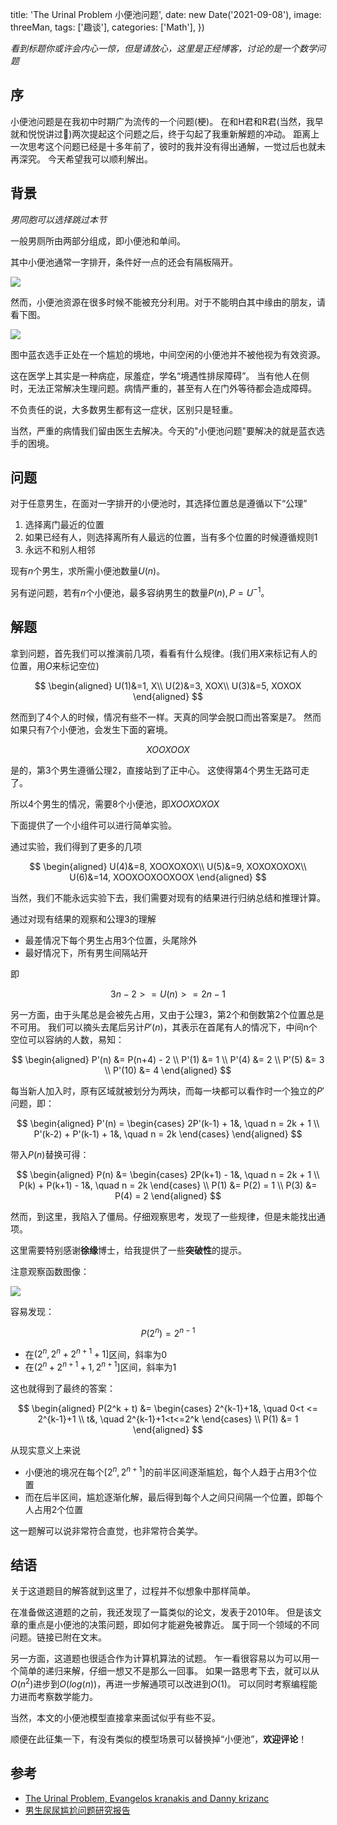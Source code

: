 
  title: 'The Urinal Problem 小便池问题',
  date: new Date('2021-09-08'),
  image: threeMan,
  tags: ['趣谈'],
  categories: ['Math'],
})

_看到标题你或许会内心一惊，但是请放心，这里是正经博客，讨论的是一个数学问题_

## 序

小便池问题是在我初中时期广为流传的一个问题(梗)。
在和H君和R君(当然，我早就和悦悦讲过🙂)两次提起这个问题之后，终于勾起了我重新解题的冲动。
距离上一次思考这个问题已经是十多年前了，彼时的我并没有得出通解，一觉过后也就未再深究。
今天希望我可以顺利解出。

## 背景

_男同胞可以选择跳过本节_

一般男厕所由两部分组成，即小便池和单间。

其中小便池通常一字排开，条件好一点的还会有隔板隔开。

<Image src={urinal}/>

然而，小便池资源在很多时候不能被充分利用。对于不能明白其中缘由的朋友，请看下图。

<Image src={threeMan}/>

图中蓝衣选手正处在一个尴尬的境地，中间空闲的小便池并不被他视为有效资源。

这在医学上其实是一种病症，尿羞症，学名“境遇性排尿障碍”。
当有他人在侧时，无法正常解决生理问题。病情严重的，甚至有人在门外等待都会造成障碍。

不负责任的说，大多数男生都有这一症状，区别只是轻重。

当然，严重的病情我们留由医生去解决。今天的"小便池问题"要解决的就是蓝衣选手的困境。

## 问题

对于任意男生，在面对一字排开的小便池时，其选择位置总是遵循以下“公理”

1. 选择离门最近的位置
2. 如果已经有人，则选择离所有人最远的位置，当有多个位置的时候遵循规则1
3. 永远不和别人相邻

现有$n$个男生，求所需小便池数量$U(n)$。

另有逆问题，若有$n$个小便池，最多容纳男生的数量$P(n), P=U^{-1}$。

## 解题

拿到问题，首先我们可以推演前几项，看看有什么规律。(我们用$X$来标记有人的位置，用$O$来标记空位)

$$
\begin{aligned}
U(1)&=1, X\\
U(2)&=3, XOX\\
U(3)&=5, XOXOX
\end{aligned}
$$

然而到了4个人的时候，情况有些不一样。天真的同学会脱口而出答案是7。
然而如果只有7个小便池，会发生下面的窘境。

$$
XOOXOOX
$$

是的，第3个男生遵循公理2，直接站到了正中心。
这使得第4个男生无路可走了。

所以4个男生的情况，需要8个小便池，即$XOOXOXOX$

下面提供了一个小组件可以进行简单实验。

<div className={'mb-2 mx-auto'}>
  <Urinal/>
</div>

通过实验，我们得到了更多的几项

$$
\begin{aligned}
U(4)&=8, XOOXOXOX\\
U(5)&=9, XOXOXOXOX\\
U(6)&=14, XOOXOOXOOXOOX
\end{aligned}
$$

当然，我们不能永远实验下去，我们需要对现有的结果进行归纳总结和推理计算。

通过对现有结果的观察和公理3的理解

- 最差情况下每个男生占用3个位置，头尾除外
- 最好情况下，所有男生间隔站开

即

$$
3n - 2 >= U(n) >= 2n - 1
$$

另一方面，由于头尾总是会被先占用，又由于公理3，第2个和倒数第2个位置总是不可用。
我们可以摘头去尾后另计$P'(n)$，其表示在首尾有人的情况下，中间n个空位可以容纳的人数，易知：

$$
\begin{aligned}
P'(n) &= P(n+4) - 2 \\
P'(1) &= 1 \\
P'(4) &= 2 \\
P'(5) &= 3 \\
P'(10) &= 4
\end{aligned}
$$

每当新人加入时，原有区域就被划分为两块，而每一块都可以看作时一个独立的$P'$问题，即：

$$
\begin{aligned}
P'(n) = \begin{cases}
2P'(k-1) + 1&, \quad n = 2k + 1 \\
P'(k-2) + P'(k-1) + 1&, \quad n = 2k
\end{cases}
\end{aligned}
$$

带入$P(n)$替换可得：

$$
\begin{aligned}
P(n) &= \begin{cases}
2P(k+1) - 1&, \quad n = 2k + 1 \\
P(k) + P(k+1) - 1&, \quad n = 2k
\end{cases} \\
P(1) &= P(2) = 1 \\
P(3) &= P(4) = 2
\end{aligned}
$$

然而，到这里，我陷入了僵局。仔细观察思考，发现了一些规律，但是未能找出通项。

这里需要特别感谢**徐缘**博士，给我提供了一些**突破性**的提示。

注意观察函数图像：

<Image src={chart}/>

容易发现：

$$
P(2^n)=2^{n-1}
$$

- 在$(2^n, 2^n + 2^{n+1} + 1]$区间，斜率为0
- 在$(2^n + 2^{n+1} + 1,2^{n+1}]$区间，斜率为1

这也就得到了最终的答案：

$$
\begin{aligned}
P(2^k + t) &= \begin{cases}
2^{k-1}+1&, \quad   0<t <= 2^{k-1}+1 \\
t&, \quad 2^{k-1}+1<t<=2^k
\end{cases} \\
P(1) &= 1
\end{aligned}
$$

从现实意义上来说

- 小便池的境况在每个$[2^n, 2^{n+1}]$的前半区间逐渐尴尬，每个人趋于占用3个位置
- 而在后半区间，尴尬逐渐化解，最后得到每个人之间只间隔一个位置，即每个人占用2个位置

这一题解可以说非常符合直觉，也非常符合美学。

## 结语

关于这道题目的解答就到这里了，过程并不似想象中那样简单。

在准备做这道题的之前，我还发现了一篇类似的论文，发表于2010年。
但是该文章的重点是小便池的决策问题，即如何才能避免被靠近。
属于同一个领域的不同问题。链接已附在文末。

另一方面，这道题也很适合作为计算机算法的试题。
乍一看很容易以为可以用一个简单的递归来解，仔细一想又不是那么一回事。
如果一路思考下去，就可以从$O(n^2)$进步到$O(log(n))$，再进一步解通项可以改进到$O(1)$。
可以同时考察编程能力进而考察数学能力。

当然，本文的小便池模型直接拿来面试似乎有些不妥。

顺便在此征集一下，有没有类似的模型场景可以替换掉“小便池”，**欢迎评论**！

## 参考

- [The Urinal Problem, Evangelos kranakis and Danny krizanc](https://people.scs.carleton.ca/~kranakis/Papers/urinal.pdf)
- [男生尿尿尴尬问题研究报告](https://www.thepaper.cn/newsDetail_forward_12190712)